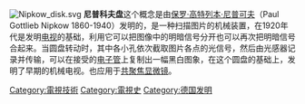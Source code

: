 {{unreferenced|time=2017-01-28T04:28:11+00:00}}
[[File:Nipkow_disk.svg|right]]
'''尼普科夫盘'''这个概念是由[[保罗·高特列本·尼普可夫|保罗·高特列本·尼普可夫]]（Paul Gottlieb Nipkow 1860-1940）发明的，是一种扫描图片的机械装置，在1920年代是发明[[电视|电视]]的基础，利用它可以把图像中的明暗信号分开也可以再次把明暗信号合起来。当圆盘转动时，其中各小孔依次截取图片各点的光信号，然后由光感器记录并传输，可以在接受的[[电子管|电子管]]上复制出一幅黑白图象，在这个圆盘的基础上，发明了早期的机械电视。也应用于[[共聚焦显微镜|共聚焦显微镜]]。

[[Category:電視技術|Category:電視技術]]
[[Category:電視史|Category:電視史]]
[[Category:德国发明|Category:德国发明]]
